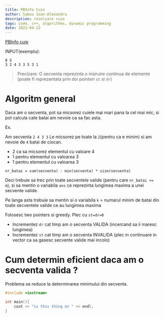 ```yaml
---
title: PBInfo Cuie
author: Sabou Ioan-Alexandru
description: rezolvare cuie
tags: code, c++, algorithms, dynamic programming
date: 2021-04-22
---
```


[PBInfo cuie](https://www.pbinfo.ro/probleme/1736/cuie)

INPUT(exemplu):
```
8 5
3 2 4 3 3 5 3 1
```

> Precizare: O secventa reprezinta o insiruire continua de elemente (poate fi reprezentata prin doi pointeri `st` si `dr`)
# Algoritm general
Daca am o secventa, pot sa micsorez cuiele mai mari pana la cel mai mic, si pot calcula cate batai am nevoie ca sa fac asta.

Ex.

Am secventa `2 4 3 3`
Le micsorez pe toate la `2`(pentru ca e minim) si am nevoie de `4` batai de ciocan.
- 2 ca sa micsorez elementul cu valoare 4
- 1 pentru elementul cu valoarea 3
- 1 pentru elementul cu valoarea 3


`nr_batai = sum(secventa) - min(secventa) * size(secventa)`

Deci trebuie sa trec prin toate secventele valide (pentru care `nr_batai <= m`), si sa mentin o variabila `ans` ce reprezinta lungimea maxima a unei secvente valide.

Pe langa asta trebuie sa mentin si o variabila `k` = numarul minim de batai din toate secventele valide ce au lungimea maxima

Folosesc two pointers si greedy.
Plec cu `st=dr=0`
- Incrementez `dr` cat timp am o secventa VALIDA (incercand sa ii maresc lungimea)
- Incrementez `st` cat timp am o secventa INVALIDA (plec in continuare in vector ca sa gasesc secvente valide mai incolo)

# Cum determin eficient daca am o secventa valida ?

Problema se reduce la determinarea minimului din secventa. 


```c++
#include <iostream>

int main(){
    cout << "is this thing on " << endl;
}

```